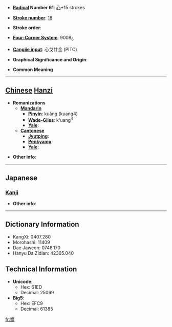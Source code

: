 * '''[[Wiktionary:Chinese radical index| Radical]] Number 61''': [[Wiktionary:Chinese radical index 心|心]]+15 strokes

* '''[[Wiktionary:Chinese total strokes index|Stroke number]]''': [[Wiktionary:Chinese total strokes index 18|18]]

* '''Stroke order''': 

* '''[[Wiktionary:Chinese four corner index|Four-Corner System]]''': 9008<sub>6</sub>

* '''[[Wiktionary:Chinese Cangjie index|Cangjie input]]''': 心戈廿金 (PITC)

* '''Graphical Significance and Origin''': 

* '''Common Meaning'''

----

== [[Chinese]] [[Hanzi]] ==

* '''Romanizations'''
** '''[[Mandarin]]'''
*** '''[[Pinyin]]''': kuàng (kuang4)
*** '''[[Wade-Giles]]''': k'uang<sup>4</sup>
*** '''[[Yale]]''': 
** '''[[Cantonese]]'''
*** '''[[Jyutping]]''':
*** '''[[Penkyamp]]''': 
*** '''[[Yale]]''': 

* '''Other info''': 

----

==Japanese==
===[[Kanji]]===
{{kanji|on readings=[[こう]] (kō)
|kun readings=[[うらむ]] (uramu)
}}

* '''Other info''':  

----

== Dictionary Information ==

* KangXi: 0407.280
* Morohashi: 11409
* Dae Jaweon: 0748.170
* Hanyu Da Zidian: 42365.040

== Technical Information ==

* '''Unicode''':
** Hex: 61ED
** Decimal: 25069
* '''Big5''':
** Hex: EFC9
** Decimal: 61385

[[fr:懭]]